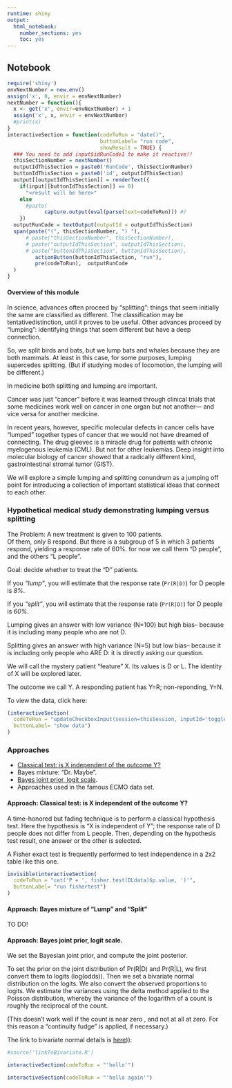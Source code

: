 ```yaml
---
runtime: shiny
output: 
  html_notebook: 
    number_sections: yes
    toc: yes
---
```

##  <a name="notebookBegin"> Notebook </a>

```r
require('shiny')
envNextNumber = new.env()
assign('x', 0, envir = envNextNumber)
nextNumber = function(){
  x <- get('x', envir=envNextNumber) + 1
  assign('x', x, envir = envNextNumber)
  #print(x)
}
interactiveSection = function(codeToRun = "date()",
                              buttonLabel= "run code",
                              showResult = TRUE) {
  ### You need to add input$idRunCode1 to make it reactive!!
  thisSectionNumber = nextNumber()
  outputIdThisSection = paste0('RunCode', thisSectionNumber)
  buttonIdThisSection = paste0('id', outputIdThisSection)
  output[[outputIdThisSection]] = renderText({ 
    if(input[[buttonIdThisSection]] == 0)
      "<result will be here>"
    else
      #paste(
            capture.output(eval(parse(text=codeToRun))) #) 
    })
  outputRunCode = textOutput(outputId = outputIdThisSection)
  span(paste("(", thisSectionNumber, ") "),
      # paste("thisSectionNumber", thisSectionNumber),
      # paste("outputIdThisSection", outputIdThisSection),
      # paste("buttonIdThisSection", buttonIdThisSection),
         actionButton(buttonIdThisSection, "run"), 
         pre(codeToRun),  outputRunCode
  )
}
```

#### Overview of this module

In science, advances often proceed by "splitting": things that seem initially the same are classified as different. The classification may be tentativedistinction, until it proves to be useful. 
Other advances proceed by "lumping":  identifying things that seem different but have a deep connection.

So, we split birds and bats, but we lump bats and whales because they are both mammals. At least in this case, for some purposes, lumping supercedes splitting.
(But if studying modes of  locomotion, the lumping will be different.)

In medicine both splitting and lumping are important.

Cancer was just "cancer" before it was learned through clinical trials that some medicines work well on cancer in one organ but not another--- and vice versa for another medicine.

In recent years, however, specific molecular defects in cancer cells have "lumped" together types of cancer that we would not have dreamed of connecting.
The drug gleevec is a miracle drug for patients with chronic myelogenous leukemia (CML). But not for other leukemias. Deep insight into molecular biology of cancer showed that a radically different kind, gastrointestinal stromal tumor (GIST).  

We will explore a simple lumping and splitting conundrum as a jumping off point for introducing a collection of important statistical ideas that connect to each other.


### Hypothetical medical study demonstrating lumping versus splitting

The Problem:  A new treatment is given to 100 patients.  
Of them, only 8 respond.  But there is a subgroup of 5 in which 3 patients respond, yielding a response rate of 60%. for now we call them "D people", and the others "L people".

Goal: decide whether to treat the "D" patients.

If you *"lump"*, you will estimate that the response rate (`Pr(R|D)`) for D people is *8%*. 

If you *"split"*, you will estimate that the response rate (`Pr(R|D)`) for D people is *60%*. 

Lumping gives an answer with low variance (N=100) but high bias-- because it is including many people who are not D.

Splitting gives an answer with high variance (N=5) but low bias-- because it is including only people who ARE D:  it is directly asking our question.

We will call the mystery patient "feature" X. Its values is D or L.
The identity of X will be explored later.

The outcome we call Y.  A responding patient has Y=R; non-reponding, Y=N.

To view the data, click here:
```r
(interactiveSection(
  codeToRun = "updateCheckboxInput(session=thisSession, inputId='toggleShowData', value=TRUE)", 
  buttonLabel= "show data")
)

```

### Approaches

* [Classical test: is X independent of the outcome Y?](#Classical test)
* Bayes mixture:  "Dr. Maybe".
* [Bayes joint prior, logit scale](#Bayes_joint_prior).  
* Approaches used in the famous ECMO data set.

#### <a name='Classical test'> Approach: Classical test: is X independent of the outcome Y?</a>

A time-honored but fading technique is to perform a classical hypothesis test.
Here the hypothesis is "X is independent of Y";  the response rate of D people does not differ from L people.  Then, depending on the hypothesis test result, one answer or the other is selected. 

A Fisher exact test is frequently performed to test independence in a 2x2 table like this one.

```r
invisible(interactiveSection(
  codeToRun = "cat('P = ', fisher.test(DLdata)$p.value, ')'",
  buttonLabel= "run fishertest")
)
```

#### <a name='Bayes_joint_prior'> Approach: Bayes mixture of "Lump" and "Split"</a>

TO DO!


#### <a name='Bayes_joint_prior'> Approach: Bayes joint prior, logit scale.</a>

We set the Bayesian joint prior, and compute the joint posterior.

To set the prior on the joint distribution of Pr(R|D) and Pr(R|L), we first convert them to logits (log(odds)).
Then we set a bivariate normal distribution on the logits.
We also convert the observed proportions to logits. We estimate the variances using the delta method applied to the Poisson distribution, whereby the variance of the logarithm of a count is roughly the reciprocal of the count.

(This doesn't work well if the count is near zero , and not at all at zero.
For this reason a "continuity fudge" is applied, if necessary.)

The link to bivariate normal details is [here](lump,split-bivariate-normal-derivation.htm))): 

```r
#source('linkToBivariate.R')
```

```r
interactiveSection(codeToRun = "'hello'")
```

```r
interactiveSection(codeToRun = "'hello again'")
```
